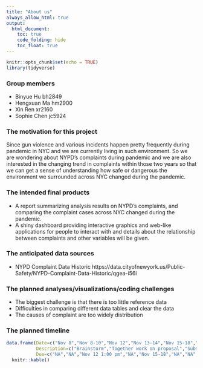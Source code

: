 ```yaml
---
title: "About us"
always_allow_html: true
output: 
  html_document:
    toc: true
    code_folding: hide
    toc_float: true
---
```


```r
knitr::opts_chunk$set(echo = TRUE)
library(tidyverse)
```

### Group members 
* Binyue Hu bh2849
* Hengxuan Ma hm2900
* Xin Ren xr2160
* Sophie Chen jc5924

### The motivation for this project
Since gun violence and various incidents happen pretty frequently during pandemic in NYC and we are currently living in such environment. So we are wondering about NYPD's complaints during pandemic and we are also interested in the changing trend in complaints within those two years so that we can get a sense of understanding how safe or dangerous the environment we surrounded across NYC changed during the pandemic.

### The intended final products 
* A report summarizing analysis results on NYPD's complaints, and comparing the complaint cases across NYC changed during the pandemic.
* A shiny dashboard providing interactive graphics and web-like applications for people to interact with and details about the relationship between complaints and other variables will be given.

### The anticipated data sources
* NYPD Complaint Data Historic https://data.cityofnewyork.us/Public-Safety/NYPD-Complaint-Data-Historic/qgea-i56i

### The planned analyses/visualizations/coding challenges
- The biggest challenge is that there is too little reference data
- Difficulties in comparing different data tables and clear the data
- The causes of complaint are too widely distribution

### The planned timeline
```r
data.frame(Date=c("Nov 8","Nov 8-10","Nov 12","Nov 13-14","Nov 15-18","Nov 30","Dec 4","Dec 10","Dec 10","Dec 12-14","Dec 15"),
           Description=c("Brainstorm","Together work on proposal","Submit the proposal","Distribute tasks","Project reviewing meeting","Finish the coding part","Start to construct a webpage","Report&webpage and screencast","Peer assessment","Practice for presentation","In class discussion of project"),
           Due=c("NA","NA","Nov 12 1:00 pm","NA","Nov 15-18","NA","NA","Dec 10 11:59 pm","Dec 10 11:59 pm","NA","Dec 15")) %>% 
  knitr::kable()
```









